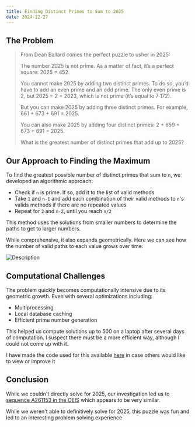 ```yaml
---
title: Finding Distinct Primes to Sum to 2025
date: 2024-12-27
---
```


## The Problem

> From Dean Ballard comes the perfect puzzle to usher in 2025:
>
> The number 2025 is not prime. As a matter of fact, it’s a perfect square: 2025 = 452.
>
> You cannot make 2025 by adding two distinct primes. To do so, you’d have to add an even prime and an odd prime. The only even prime is 2, but 2025 − 2 = 2023, which is not prime (it’s equal to 7∙172).
> 
> But you can make 2025 by adding three distinct primes. For example, 661 + 673 + 691 = 2025.
> 
> You can also make 2025 by adding four distinct primes: 2 + 659 + 673 + 691 = 2025.
> 
> What is the greatest number of distinct primes that add up to 2025?
 
## Our Approach to Finding the Maximum

To find the greatest possible number of distinct primes that sum to `n`, we developed an algorithmic approach:

* Check if `n` is prime. If so, add it to the list of valid methods
* Take `1` and `n-1` and add each combination of their valid methods to `n`'s valids methods if there are no repeated values
* Repeat for `2` and `n-2`, until you reach `n/2`

This method uses the solutions from smaller numbers to determine the paths to get to larger numbers. 

While comprehensive, it also expands geometrically. Here we can see how the number of valid paths to each value grows over time:

<img src="/_static/images/validCombinations.png" alt="Description" />


## Computational Challenges
The problem quickly becomes computationally intensive due to its geometric growth. Even with several optimizations including:

- Multiprocessing
- Local database caching
- Efficient prime number generation

This helped us compute solutions up to 500 on a laptop after several days of computation. I suspect there must be a more efficient way, although I could not come up with it.

I have made the code used for this available [here](github.com) in case others would like to view or improve it

## Conclusion
While we couldn't directly solve for 2025, our investigation led us to [sequence A261153 in the OEIS](https://oeis.org/A261153) which appears to be very similar.

While we weren't able to definitively solve for 2025, this puzzle was fun and led to an interesting problem solving experience